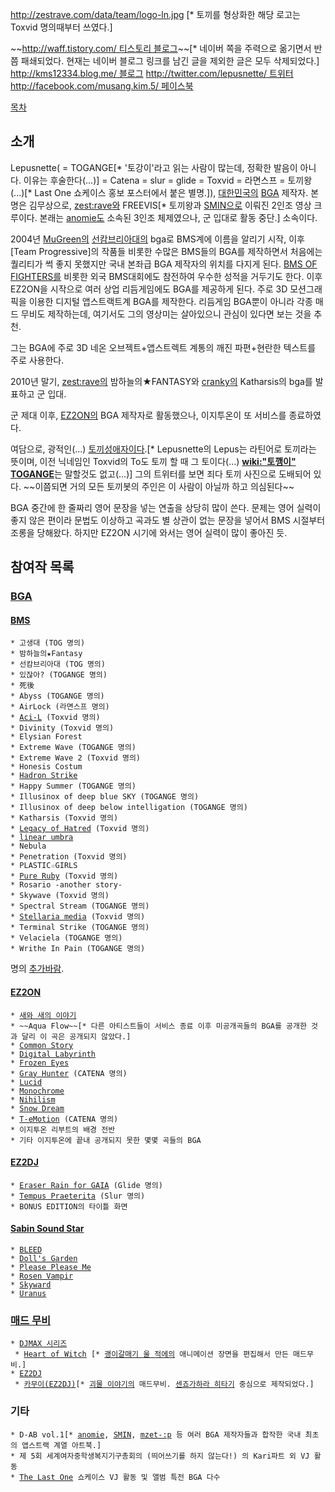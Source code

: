 http://zestrave.com/data/team/logo-ln.jpg [* 토끼를 형상화한 해당 로고는 Toxvid 명의때부터 쓰였다.]

~~[[http://waff.tistory.com/ 티스토리 블로그]]~~[* 네이버 쪽을 주력으로 옮기면서 반쯤 패쇄되었다. 현재는 네이버 블로그 링크를 남긴 글을 제외한 글은 모두 삭제되었다.]
[[http://kms12334.blog.me/ 블로그]]
[[http://twitter.com/lepusnette/ 트위터]]
[[http://facebook.com/musang.kim.5/ 페이스북]]

[[목차]]

== 소개 ==
Lepusnette( = TOGANGE[* '토강이'라고 읽는 사람이 많는데, 정확한 발음이 아니다. 이유는 후술한다(...)] = Catena = slur = glide = Toxvid = 라면스프 = 토끼왕(...)[* Last One 쇼케이스 홍보 포스터에서 붙은 별명.]), [[대한민국]]의 [[BGA]] 제작자. 본명은 김무상으로, [[zest:rave]]와 FREEVIS[* 토끼왕과 [[SMIN]]으로 이뤄진 2인조 영상 크루이다. 본래는 [[anomie]]도 소속된 3인조 체제였으나, 군 입대로 활동 중단.] 소속이다.

2004년 [[MuGreen]]의 [[선캄브리아대]]의 bga로 BMS계에 이름을 알리기 시작, 이후 [Team Progressive]의 작품들 비롯한 수많은 BMS들의 BGA를 제작하면서 처음에는 퀄리티가 썩 좋지 못했지만 국내 본좌급 BGA 제작자의 위치를 다지게 된다. [[BMS OF FIGHTERS]]를 비롯한 외국 BMS대회에도 참전하여 우수한 성적을 거두기도 한다. 이후 EZ2ON을 시작으로 여러 상업 리듬게임에도 BGA를 제공하게 된다. 주로 3D 모션그래픽을 이용한 디지털 앱스트랙트계 BGA를 제작한다. 리듬게임 BGA뿐이 아니라 각종 매드 무비도 제작하는데, 여기서도 그의 영상미는 살아있으니 관심이 있다면 보는 것을 추천.

그는 BGA에 주로 3D 네온 오브젝트+앱스트렉트 계통의 깨진 파편+현란한 텍스트를 주로 사용한다. 

2010년 말기, [[zest:rave]]의 밤하늘의★FANTASY와 [[cranky]]의 Katharsis의 bga를 발표하고 군 입대.

군 제대 이후, [[EZ2ON]]의 BGA 제작자로 활동했으나, 이지투온이 또 서비스를 종료하였다.

여담으로, 광적인(...) [[토끼]]성애자이다.[* Lepusnette의 Lepus는 라틴어로 토끼라는 뜻이며, 이전 닉네임인 Toxvid의 To도 토끼 할 때 그 토이다(...) '''[[wiki:"토깽이" TOGANGE]]'''는 말할것도 없고(...)] 그의 트위터를 보면 죄다 토끼 사진으로 도배되어 있다. ~~이쯤되면 거의 모든 토끼봇의 주인은 이 사람이 아닐까 하고 의심된다~~

BGA 중간에 한 줄짜리 영어 문장을 넣는 연출을 상당히 많이 쓴다. 문제는 영어 실력이 좋지 않은 편이라 문법도 이상하고 곡과도 별 상관이 없는 문장을 넣어서 BMS 시절부터 조롱을 당해왔다. 하지만 EZ2ON 시기에 와서는 영어 실력이 많이 좋아진 듯.

== 참여작 목록 ==
=== [[BGA]] ===
==== [[BMS]] ====
 * 고생대 (TOG 명의)
 * 밤하늘의★Fantasy
 * 선캄브리아대 (TOG 명의)
 * 있잖아? (TOGANGE 명의)
 * 死後
 * Abyss (TOGANGE 명의)
 * AirLock (라면스프 명의)
 * [[Aci-L]] (Toxvid 명의)
 * Divinity (Toxvid 명의)
 * Elysian Forest
 * Extreme Wave (TOGANGE 명의)
 * Extreme Wave 2 (Toxvid 명의)
 * Honesis Costum
 * [[Hadron Strike]]
 * Happy Summer (TOGANGE 명의)
 * Illusinox of deep blue SKY (TOGANGE 명의)
 * Illusinox of deep below intelligation (TOGANGE 명의)
 * Katharsis (Toxvid 명의)
 * [[Legacy of Hatred]] (Toxvid 명의)
 * [[linear umbra]]
 * Nebula
 * Penetration (Toxvid 명의)
 * PLASTIC☆GIRLS
 * [[Pure Ruby]] (Toxvid 명의)
 * Rosario -another story-
 * Skywave (Toxvid 명의)
 * Spectral Stream (TOGANGE 명의)
 * [[Stellaria media]] (Toxvid 명의)
 * Terminal Strike (TOGANGE 명의)
 * Velaciela (TOGANGE 명의)
 * Writhe In Pain (TOGANGE 명의)

명의 [[추가바람]].
==== [[EZ2ON]] ====
 * [[새와 새의 이야기]]
 * ~~Aqua Flow~~[* 다른 아티스트들이 서비스 종료 이후 미공개곡들의 BGA를 공개한 것과 달리 이 곡은 공개되지 않았다.]
 * [[Common Story]]
 * [[Digital Labyrinth]]
 * [[Frozen Eyes]]
 * [[Gray Hunter]] (CATENA 명의)
 * [[Lucid]]
 * [[Monochrome]]
 * [[Nihilism]]
 * [[Snow Dream]]
 * [[T-eMotion]] (CATENA 명의)
 * 이지투온 리부트의 배경 전반
 * 기타 이지투온에 끝내 공개되지 못한 몇몇 곡들의 BGA
==== [[EZ2DJ]] ====
 * [[Eraser Rain for GAIA]] (Glide 명의)
 * [[Tempus Praeterita]] (Slur 명의)
 * BONUS EDITION의 타이틀 화면
==== [[Sabin Sound Star]] ====
 * [[BLEED]]
 * [[Doll's Garden]]
 * [[Please Please Me]]
 * [[Rosen Vampir]]
 * [[Skyward]]
 * [[Uranus]]
=== [[매드 무비]] ===
 * [[DJMAX 시리즈]]
  * [[Heart of Witch]] [* [[괭이갈매기 울 적에]]의 애니메이션 장면을 편집해서 만든 매드무비.]
 * [[EZ2DJ]]
  * [[카무이(EZ2DJ)]][* [[괴물 이야기]]의 매드무비. [[센죠가하라 히타기]] 중심으로 제작되었다.]
=== 기타 ===
 * D-AB vol.1[* [[anomie]], [[SMIN]], [[mzet-:p]] 등 여러 BGA 제작자들과 합작한 국내 최초의 앱스트랙 계열 아트북.]
 * 제 5회 세계여자중학생복지기구총회의 (띄어쓰기를 하지 않는다!) 의 Kari파트 외 VJ 활동
 * [[M2U#s-1.5|The Last One]] 쇼케이스 VJ 활동 및 앨범 특전 BGA 다수
